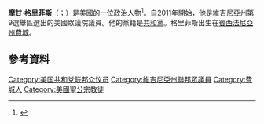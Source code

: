 '''摩甘·格里菲斯'''（{{lang-en|Morgan Griffith}}；{{bd|1958年|3月15日}}）是[[美國|美國]]的一位政治人物<ref>{{cite web|last=Giroux|first=Greg|url=http://blogs.cqpolitics.com/eyeon2010/2010/02/griffith-touts-support-for-bid.html|title=Griffith Touts Support For Bid Against Boucher – The Eye (CQ Politics)|publisher=Blogs.cqpolitics.com|date=2010-02-23|accessdate=2010-08-29|deadurl=yes|archiveurl=https://web.archive.org/web/20100302032744/http://blogs.cqpolitics.com/eyeon2010/2010/02/griffith-touts-support-for-bid.html|archivedate=2010-03-02}}</ref>。自2011年開始，他是[[維吉尼亞州|維吉尼亞州]]第9選舉區選出的美國眾議院議員。他的黨籍是[[共和黨_(美國)|共和黨]]。格里菲斯出生在[[賓西法尼亞州|賓西法尼亞州]][[費城|費城]]。

== 參考資料 ==
{{reflist}}

{{authority control}}

{{DEFAULTSORT:Griffith, Morgan}}
[[Category:美国共和党联邦众议员|Category:美国共和党联邦众议员]]
[[Category:維吉尼亞州聯邦眾議員|Category:維吉尼亞州聯邦眾議員]]
[[Category:費城人|Category:費城人]]
[[Category:美國聖公宗教徒|Category:美國聖公宗教徒]]